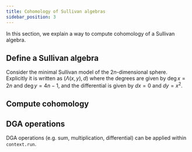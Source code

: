 ```yaml
---
title: Cohomology of Sullivan algebras
sidebar_position: 3
---
```



In this section, we explain a way to compute cohomology of a Sullivan algebra.

## Define a Sullivan algebra
Consider the minimal Sullivan model of the $2n$-dimensional sphere.
Explicitly it is written as $(\Lambda(x, y), d)$
where the degrees are given by $\deg{x}=2n$ and $\deg{y}=4n-1$, and
the differential is given by $dx=0$ and $dy=x^2$.

<ImportKotlin path="SphereModel.kt" restrict="def" />

## Compute cohomology
<ImportKotlin path="SphereModel.kt" restrict="cohomology" />

## DGA operations
DGA operations (e.g. sum, multiplication, differential) can be applied within `context.run`.

<ImportKotlin path="SphereModel.kt" restrict="context" />
